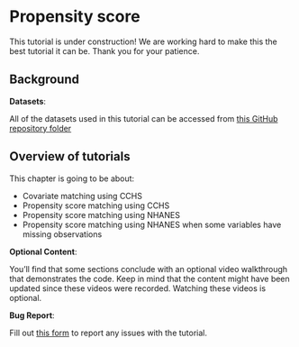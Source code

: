 # Propensity score

::: callout-caution
This tutorial is under construction! We are working hard to make this the best tutorial it can be. Thank you for your patience.
:::

## Background

::: callout-important
**Datasets**:

All of the datasets used in this tutorial can be accessed from [this GitHub repository folder](https://github.com/ehsanx/EpiMethods/tree/main/Data/propensityscore)
:::

## Overview of tutorials

This chapter is going to be about:

-   Covariate matching using CCHS
-   Propensity score matching using CCHS
-   Propensity score matching using NHANES
-   Propensity score matching using NHANES when some variables have missing observations

::: callout-tip
**Optional Content**:

You'll find that some sections conclude with an optional video walkthrough that demonstrates the code. Keep in mind that the content might have been updated since these videos were recorded. Watching these videos is optional.
:::

::: callout-warning
**Bug Report**:

Fill out [this form](https://forms.gle/YSwuiebtb1E9wjHu9) to report any issues with the tutorial.
:::